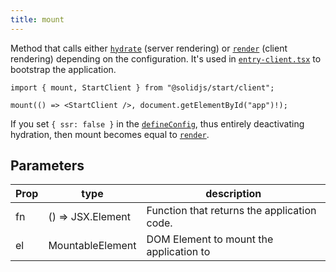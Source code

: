 ```yaml
---
title: mount
---
```


Method that calls either [`hydrate`](/reference/rendering/hydrate) (server rendering) or [`render`](/reference/rendering/render) (client rendering) depending on the configuration. It's used in [`entry-client.tsx`](/solid-start/reference/entrypoints/entry-client) to bootstrap the application.

```tsx twoslash
import { mount, StartClient } from "@solidjs/start/client";

mount(() => <StartClient />, document.getElementById("app")!);
```

If you set `{ ssr: false }` in the [`defineConfig`](/solid-start/reference/config/define-config), thus entirely deactivating hydration, then mount becomes equal to [`render`](/reference/rendering/render).

## Parameters

| Prop | type              | description                                 |
| ---- | ----------------- | ------------------------------------------- |
| fn   | () => JSX.Element | Function that returns the application code. |
| el   | MountableElement  | DOM Element to mount the application to     |
